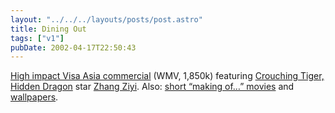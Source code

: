 ```yaml
---
layout: "../../../layouts/posts/post.astro"
title: Dining Out
tags: ["v1"]
pubDate: 2002-04-17T22:50:43
---
```


[High impact Visa Asia commercial][1] (WMV, 1,850k) featuring [Crouching Tiger, Hidden Dragon][2] star [Zhang Ziyi][3]. Also: [short &#8220;making of&#8230;&#8221; movies][4] and [wallpapers][5].

[1]: http://www.visa-asia.com/visa_apac/offers/images/tvc.wmv
[2]: http://uk.imdb.com/Title?0190332 "Crouching Tiger, Hidden Dragon at IMDb UK"
[3]: http://uk.imdb.com/Name?Ziyi,+Zhang "Zhang Ziyi at IMDb UK"
[4]: http://www.visa-asia.com/visa_apac/offers/tvc_index.shtml
[5]: http://www.visa-asia.com/visa_apac/offers/tvc_wallpaper.shtml
